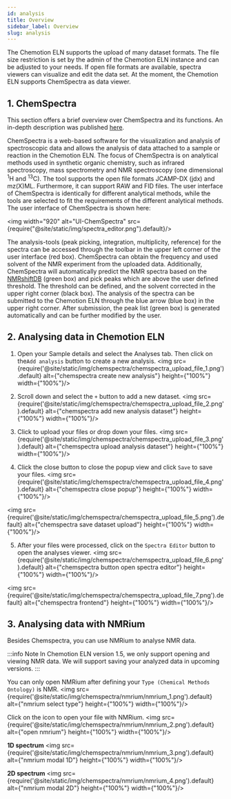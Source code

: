 ```yaml
---
id: analysis
title: Overview
sidebar_label: Overview
slug: analysis
---
```


The Chemotion ELN supports the upload of many dataset formats.
The file size restriction is set by the admin of the Chemotion ELN instance and can be adjusted to your needs.
If open file formats are available, spectra viewers can visualize and edit the data set.
At the moment, the Chemotion ELN supports ChemSpectra as data viewer.

## 1. ChemSpectra

This section offers a brief overview over ChemSpectra and its functions.
An in-depth description was published [here](https://doi.org/10.1186/s13321-020-00481-0).

ChemSpectra is a web-based software for the visualization and analysis of spectroscopic data
and allows the analysis of data attached to a sample or reaction in the Chemotion ELN.
The focus of ChemSpectra is on analytical methods used in synthetic organic chemistry,
such as infrared spectroscopy,
mass spectrometry and NMR spectroscopy (one dimensional <sup>1</sup>H and <sup>13</sup>C).
The tool supports the open file formats JCAMP-DX (jdx) and mz(X)ML.
Furthermore, it can support RAW and FID files.
The user interface of ChemSpectra is identically for different analytical methods,
while the tools are selected to fit the requirements of the different analytical methods.
The user interface of ChemSpectra is shown here:

<img width="920" alt="UI-ChemSpectra" src={require("@site/static/img/spectra_editor.png").default}/>

The analysis-tools (peak picking, integration, multiplicity, reference) for the spectra
can be accessed through the toolbar in the upper left corner of the user interface (red box).
ChemSpectra can obtain the frequency and used solvent of the NMR experiment from the uploaded data.
Additionally, ChemSpectra will automatically predict the NMR spectra based on the
[NMRshiftDB](https://nmrshiftdb.nmr.uni-koeln.de) (green box) and pick peaks
which are above the user defined threshold. The threshold can be defined,
and the solvent corrected in the upper right corner (black box).
The analysis of the spectra can be submitted to the Chemotion ELN through the blue arrow (blue box)
in the upper right corner. After submission, the peak list (green box) is generated automatically and
can be further modified by the user.

## 2. Analysing data in Chemotion ELN

1. Open your Sample details and select the Analyses tab. Then click on the`Add analysis` button to create a new analysis.
<img src={require('@site/static/img/chemspectra/chemspectra_upload_file_1.png').default} alt={"chemspectra create new analysis"} height={"100%"} width={"100%"}/>

2. Scroll down and select the `+` button to add a new dataset.
<img src={require('@site/static/img/chemspectra/chemspectra_upload_file_2.png').default} alt={"chemspectra add new analysis dataset"} height={"100%"} width={"100%"}/>

3. Click to upload your files or drop down your files.
<img src={require('@site/static/img/chemspectra/chemspectra_upload_file_3.png').default} alt={"chemspectra upload analysis dataset"} height={"100%"} width={"100%"}/>

4. Click the close button to close the popup view and click `Save` to save your files.
<img src={require('@site/static/img/chemspectra/chemspectra_upload_file_4.png').default} alt={"chemspectra close popup"} height={"100%"} width={"100%"}/>

<img src={require('@site/static/img/chemspectra/chemspectra_upload_file_5.png').default} alt={"chemspectra save dataset upload"} height={"100%"} width={"100%"}/>

5. After your files were processed, click on the `Spectra Editor` button to open the analyses viewer.
<img src={require('@site/static/img/chemspectra/chemspectra_upload_file_6.png').default} alt={"chemspectra button open spectra editor"} height={"100%"} width={"100%"}/>

<img src={require('@site/static/img/chemspectra/chemspectra_upload_file_7.png').default} alt={"chemspectra frontend"} height={"100%"} width={"100%"}/>

## 3. Analysing data with NMRium

Besides Chemspectra, you can use NMRium to analyse NMR data.

:::info Note
In Chemotion ELN version 1.5, we only support opening and viewing NMR data.
We will support saving your analyzed data in upcoming versions.
:::

You can only open NMRium after defining your `Type (Chemical Methods Ontology)` is NMR.
<img src={require('@site/static/img/chemspectra/nmrium/nmrium_1.png').default} alt={"nmrium select type"} height={"100%"} width={"100%"}/>

Click on the icon to open your file with NMRium.
<img src={require('@site/static/img/chemspectra/nmrium/nmrium_2.png').default} alt={"open nmrium"} height={"100%"} width={"100%"}/>

**1D spectrum**
<img src={require('@site/static/img/chemspectra/nmrium/nmrium_3.png').default} alt={"nmrium modal 1D"} height={"100%"} width={"100%"}/>

**2D spectrum**
<img src={require('@site/static/img/chemspectra/nmrium/nmrium_4.png').default} alt={"nmrium modal 2D"} height={"100%"} width={"100%"}/>
